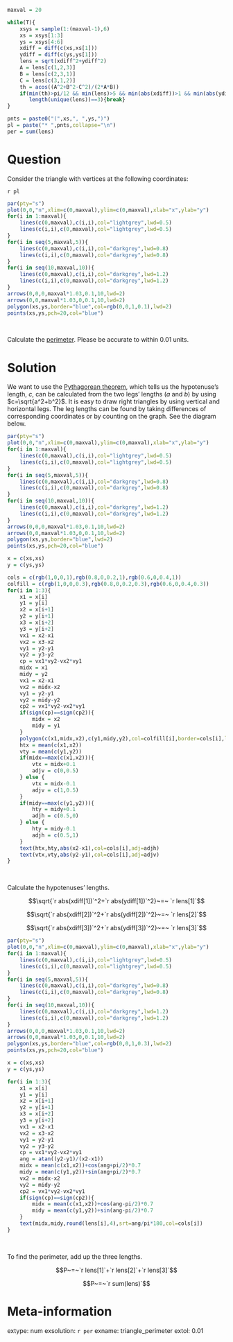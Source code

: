 ```r
maxval = 20

while(T){
    xsys = sample(1:(maxval-1),6)
    xs = xsys[1:3]
    ys = xsys[4:6]
    xdiff = diff(c(xs,xs[1]))
    ydiff = diff(c(ys,ys[1]))
    lens = sqrt(xdiff^2+ydiff^2)
    A = lens[c(1,2,3)]
    B = lens[c(2,3,1)]
    C = lens[c(3,1,2)]
    th = acos((A^2+B^2-C^2)/(2*A*B))
    if(min(th)>pi/12 && min(lens)>5 && min(abs(xdiff))>1 && min(abs(ydiff))>1 &&
       length(unique(lens))==3){break}
}

pnts = paste0("(",xs,", ",ys,")")
pl = paste("* ",pnts,collapse="\n")
per = sum(lens)

```

Question
========

Consider the triangle with vertices at the following coordinates:

`r pl`

```r
par(pty="s")
plot(0,0,"n",xlim=c(0,maxval),ylim=c(0,maxval),xlab="x",ylab="y")
for(i in 1:maxval){
    lines(c(0,maxval),c(i,i),col="lightgrey",lwd=0.5)
    lines(c(i,i),c(0,maxval),col="lightgrey",lwd=0.5)
}
for(i in seq(5,maxval,5)){
    lines(c(0,maxval),c(i,i),col="darkgrey",lwd=0.8)
    lines(c(i,i),c(0,maxval),col="darkgrey",lwd=0.8)
}
for(i in seq(10,maxval,10)){
    lines(c(0,maxval),c(i,i),col="darkgrey",lwd=1.2)
    lines(c(i,i),c(0,maxval),col="darkgrey",lwd=1.2)
}
arrows(0,0,0,maxval*1.03,0.1,10,lwd=2)
arrows(0,0,maxval*1.03,0,0.1,10,lwd=2)
polygon(xs,ys,border="blue",col=rgb(0,0,1,0.1),lwd=2)
points(xs,ys,pch=20,col="blue")

```
\

Calculate the [perimeter](https://en.wikipedia.org/wiki/Perimeter). Please be accurate to within 0.01 units.


Solution
========

We want to use the [Pythagorean theorem](https://en.wikipedia.org/wiki/Pythagorean_theorem), which tells us the hypotenuse's length, $c$, can be calculated from the two legs' lengths ($a$ and $b$) by using $c=\sqrt{a^2+b^2}$. It is easy to draw right triangles by using vertical and horizontal legs. The leg lengths can be found by taking differences of corresponding coordinates or by counting on the graph. See the diagram below.

```r
par(pty="s")
plot(0,0,"n",xlim=c(0,maxval),ylim=c(0,maxval),xlab="x",ylab="y")
for(i in 1:maxval){
    lines(c(0,maxval),c(i,i),col="lightgrey",lwd=0.5)
    lines(c(i,i),c(0,maxval),col="lightgrey",lwd=0.5)
}
for(i in seq(5,maxval,5)){
    lines(c(0,maxval),c(i,i),col="darkgrey",lwd=0.8)
    lines(c(i,i),c(0,maxval),col="darkgrey",lwd=0.8)
}
for(i in seq(10,maxval,10)){
    lines(c(0,maxval),c(i,i),col="darkgrey",lwd=1.2)
    lines(c(i,i),c(0,maxval),col="darkgrey",lwd=1.2)
}
arrows(0,0,0,maxval*1.03,0.1,10,lwd=2)
arrows(0,0,maxval*1.03,0,0.1,10,lwd=2)
polygon(xs,ys,border="blue",lwd=2)
points(xs,ys,pch=20,col="blue")

x = c(xs,xs)
y = c(ys,ys)

cols = c(rgb(1,0,0,1),rgb(0.8,0,0.2,1),rgb(0.6,0,0.4,1))
colfill = c(rgb(1,0,0,0.3),rgb(0.8,0,0.2,0.3),rgb(0.6,0,0.4,0.3))
for(i in 1:3){
    x1 = x[i]
    y1 = y[i]
    x2 = x[i+1]
    y2 = y[i+1]
    x3 = x[i+2]
    y3 = y[i+2]
    vx1 = x2-x1
    vx2 = x3-x2
    vy1 = y2-y1
    vy2 = y3-y2
    cp = vx1*vy2-vx2*vy1
    midx = x1
    midy = y2
    vx1 = x2-x1
    vx2 = midx-x2
    vy1 = y2-y1
    vy2 = midy-y2
    cp2 = vx1*vy2-vx2*vy1
    if(sign(cp)==sign(cp2)){
        midx = x2
        midy = y1
    }
    polygon(c(x1,midx,x2),c(y1,midy,y2),col=colfill[i],border=cols[i],lwd=2)
    htx = mean(c(x1,x2))
    vty = mean(c(y1,y2))
    if(midx==max(c(x1,x2))){
        vtx = midx+0.1
        adjv = c(0,0.5)
    } else {
        vtx = midx-0.1
        adjv = c(1,0.5)
    }
    if(midy==max(c(y1,y2))){
        hty = midy+0.1
        adjh = c(0.5,0)
    } else {
        hty = midy-0.1
        adjh = c(0.5,1)
    }
    text(htx,hty,abs(x2-x1),col=cols[i],adj=adjh)
    text(vtx,vty,abs(y2-y1),col=cols[i],adj=adjv)
}


```
\

Calculate the hypotenuses' lengths.

$$\sqrt{`r abs(xdiff[1])`^2+`r abs(ydiff[1])`^2}~=~ `r lens[1]`$$

$$\sqrt{`r abs(xdiff[2])`^2+`r abs(ydiff[2])`^2}~=~ `r lens[2]`$$

$$\sqrt{`r abs(xdiff[3])`^2+`r abs(ydiff[3])`^2}~=~ `r lens[3]`$$


```r
par(pty="s")
plot(0,0,"n",xlim=c(0,maxval),ylim=c(0,maxval),xlab="x",ylab="y")
for(i in 1:maxval){
    lines(c(0,maxval),c(i,i),col="lightgrey",lwd=0.5)
    lines(c(i,i),c(0,maxval),col="lightgrey",lwd=0.5)
}
for(i in seq(5,maxval,5)){
    lines(c(0,maxval),c(i,i),col="darkgrey",lwd=0.8)
    lines(c(i,i),c(0,maxval),col="darkgrey",lwd=0.8)
}
for(i in seq(10,maxval,10)){
    lines(c(0,maxval),c(i,i),col="darkgrey",lwd=1.2)
    lines(c(i,i),c(0,maxval),col="darkgrey",lwd=1.2)
}
arrows(0,0,0,maxval*1.03,0.1,10,lwd=2)
arrows(0,0,maxval*1.03,0,0.1,10,lwd=2)
polygon(xs,ys,border="blue",col=rgb(0,0,1,0.3),lwd=2)
points(xs,ys,pch=20,col="blue")

x = c(xs,xs)
y = c(ys,ys)

for(i in 1:3){
    x1 = x[i]
    y1 = y[i]
    x2 = x[i+1]
    y2 = y[i+1]
    x3 = x[i+2]
    y3 = y[i+2]
    vx1 = x2-x1
    vx2 = x3-x2
    vy1 = y2-y1
    vy2 = y3-y2
    cp = vx1*vy2-vx2*vy1
    ang = atan((y2-y1)/(x2-x1))
    midx = mean(c(x1,x2))+cos(ang+pi/2)*0.7
    midy = mean(c(y1,y2))+sin(ang+pi/2)*0.7
    vx2 = midx-x2
    vy2 = midy-y2
    cp2 = vx1*vy2-vx2*vy1
    if(sign(cp)==sign(cp2)){
        midx = mean(c(x1,x2))+cos(ang-pi/2)*0.7
        midy = mean(c(y1,y2))+sin(ang-pi/2)*0.7
    }
    text(midx,midy,round(lens[i],4),srt=ang/pi*180,col=cols[i])
}

```
\

To find the perimeter, add up the three lengths.

$$P~=~`r lens[1]`+`r lens[2]`+`r lens[3]`$$

$$P~=~`r sum(lens)`$$

Meta-information
============
extype: num
exsolution: `r per`
exname: triangle_perimeter
extol: 0.01